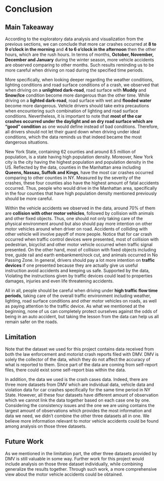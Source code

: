 # Conclusion

## Main Takeaway
According to the exploratory data analysis and visualization from the previous sections, we can conclude that more car crashes occurred at **8 to 9 o'clock in the morning** and **4 to 6 o'clock in the afternoon** then the other hours, which are the rush hours. In terms of months, **October, November, December and January** during the winter season, more vehicle accidents are observed comparing to other months. Such results reminding us to be more careful when driving on road during the specified time periods.

More specifically, when looking deeper regarding the weather conditions, lighting conditions and road surface conditions of a crash, we observed that when driving on a **unlighted dark-road**, road surface with **Muddy** and **Snow/Ice** condition become more dangerous than the other time. While driving on a **lighted dark-road**, road surface with wet and **flooded water** become more dangerous. Vehicle drivers should take extra precautions when encountering such combination of lighting and road surface conditions. Nevertheless, it is important to note that **most of the car crashes occurred under the daylight and on dry road surface which are "good" condition** as one would define instead of bad conditions. Therefore, all drivers should not let their guard down when driving under ideal conditions, which the data reminds us that indeed became the most dangerous situations. 

New York State, containing 62 counties and around 8.5 million of population, is a state having high population density. Moreover, New York city is the city having the highest population and population density in the US. Reflected by the data, counties in the Manhattan area including **Queens, Nassau, Suffolk and Kings**, have the most car crashes occurred comparing to other counties in NY. Measured by the severity of the crashes, these four counties also have the highest amount of fatal accidents occurred. Thus, people who would drive in the Manhattan area, specifically in the four counties that have high population density mentioned previously should be more careful.

Within the vehicle accidents we observed in the data, around 70% of them are **collision with other motor vehicles**, followed by collision with animals and other fixed objects. Thus, one should not only taking care of the physical environment around but also should pay more intention on other motor vehicles around when driver on road. Accidents of colliding with other vehicle will involve payoff of more people. Notice that for car crash occurred when traffic control devices were presented, most of collision with pedestrian, bicyclist and other motor vehicle occurred when traffic signal presented. On the other hand, most of collision with fixed objects including tree, guide rail and earth embankment/rock cut, and animals occurred in No Passing Zone. In general, drivers should pay a lot more intention on **traffic devices** if one presented because they are actually give us useful instruction avoid accidents and keeping us safe. Supported by the data, Violating the instructions given by traffic devices could lead to properties damages, injuries and even life threatening accidents.

All in all, people should be careful when driving under **high traffic flow time periods**, taking care of the overall traffic environment including weather, lighting, road surface conditions and other motor vehicles on roads, as well as paying attention to the traffic device. As what we mentioned at the beginning, none of us can completely protect ourselves against the odds of being in an auto accident, but taking the lesson from the data can help us all remain safer on the roads.


## Limitation
Note that the dataset we used for this project contains data received from both the law enforcement and motorist crash reports filed with DMV. DMV is solely the collector of the data, which they do not affect the accuracy of what is reported to them. Since part of the data are coming from self-report files, there could exist some self-report bias within the data. 

In addition, the data we used is the crash cases data. Indeed, there are three more datasets from DMV which are individual data, vehicle data and violation data for car crashes specifically for the same time period in NY State. However, all these four datasets have different amount of observation which we cannot link the data together based on each case one by one. Considering the consistency issues and the one we are using contains the largest amount of observations which provides the most information and data we need, we didn't combine the other three datasets all in one. We believe more information relevant to motor vehicle accidents could be found among analysis on those three datasets.



## Future Work
As we mentioned in the limitation part, the other three datasets provided by DMV is still valuable in some way. Further work for this project would include analysis on those three dataset individually, while combining generalize the results together. Through such work, a more comprehensive view about the motor vehicle accidents could be obtained.
